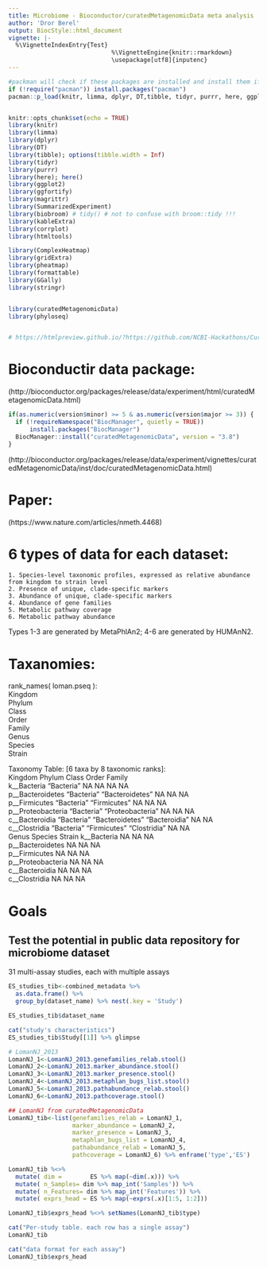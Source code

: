 ```yaml
---
title: Microbiome - Bioconductor/curatedMetagenomicData meta analysis
author: 'Dror Berel'
output: BiocStyle::html_document
vignette: |-
  %\VignetteIndexEntry{Test}
                             %\VignetteEngine{knitr::rmarkdown}
                             \usepackage[utf8]{inputenc}
---
```



```r

#packman will check if these packages are installed and install them if not.
if (!require("pacman")) install.packages("pacman")
pacman::p_load(knitr, limma, dplyr, DT,tibble, tidyr, purrr, here, ggplot2, ggfortify, magritter, SummarizedExperiment, biobroom, kableExtra, corrplot, htmltools, ComplexHeatmap, gridExtra, pheatmap, formattable, GGally, stringr, curatedMetagenomicData, phyloseq)


knitr::opts_chunk$set(echo = TRUE)
library(knitr)
library(limma)
library(dplyr)
library(DT)
library(tibble); options(tibble.width = Inf)
library(tidyr) 
library(purrr)
library(here); here()
library(ggplot2)
library(ggfortify)
library(magrittr)
library(SummarizedExperiment)
library(biobroom) # tidy() # not to confuse with broom::tidy !!!
library(kableExtra)
library(corrplot)
library(htmltools)

library(ComplexHeatmap)
library(gridExtra)
library(pheatmap)
library(formattable)
library(GGally)
library(stringr)


library(curatedMetagenomicData)
library(phyloseq)


# https://htmlpreview.github.io/?https://github.com/NCBI-Hackathons/Curated_Metagenomics/blob/master/curatedMetagenomicData_data_review.html

```



# Bioconductir data package:

(http://bioconductor.org/packages/release/data/experiment/html/curatedMetagenomicData.html)

```r
if(as.numeric(version$minor) >= 5 & as.numeric(version$major >= 3)) {
  if (!requireNamespace("BiocManager", quietly = TRUE))
      install.packages("BiocManager")
  BiocManager::install("curatedMetagenomicData", version = "3.8")
}
```

(http://bioconductor.org/packages/release/data/experiment/vignettes/curatedMetagenomicData/inst/doc/curatedMetagenomicData.html)


# Paper:
(https://www.nature.com/articles/nmeth.4468)



# 6 types of data for each dataset:  
    1. Species-level taxonomic profiles, expressed as relative abundance from kingdom to strain level  
    2. Presence of unique, clade-specific markers  
    3. Abundance of unique, clade-specific markers  
    4. Abundance of gene families  
    5. Metabolic pathway coverage  
    6. Metabolic pathway abundance  

Types 1-3 are generated by MetaPhlAn2; 4-6 are generated by HUMAnN2.  




# Taxanomies: 
rank_names( loman.pseq ):   
 Kingdom  
 Phylum  
 Class  
 Order  
 Family  
 Genus  
 Species  
 Strain  


 Taxonomy Table:     [6 taxa by 8 taxonomic ranks]:  
                   Kingdom    Phylum           Class         Order Family  
 k__Bacteria       "Bacteria" NA               NA            NA    NA      
 p__Bacteroidetes  "Bacteria" "Bacteroidetes"  NA            NA    NA    
 p__Firmicutes     "Bacteria" "Firmicutes"     NA            NA    NA    
 p__Proteobacteria "Bacteria" "Proteobacteria" NA            NA    NA    
 c__Bacteroidia    "Bacteria" "Bacteroidetes"  "Bacteroidia" NA    NA    
 c__Clostridia     "Bacteria" "Firmicutes"     "Clostridia"  NA    NA    
                   Genus Species Strain
 k__Bacteria       NA    NA      NA    
 p__Bacteroidetes  NA    NA      NA    
 p__Firmicutes     NA    NA      NA    
 p__Proteobacteria NA    NA      NA    
 c__Bacteroidia    NA    NA      NA    
 c__Clostridia     NA    NA      NA



# Goals 
## Test the potential in public data repository for microbiome dataset   

31 multi-assay studies, each with multiple assays
```r
ES_studies_tib<-combined_metadata %>%
  as.data.frame() %>% 
  group_by(dataset_name) %>% nest(.key = 'Study')

ES_studies_tib$dataset_name

cat("study's characteristics")
ES_studies_tib$Study[[1]] %>% glimpse

# LomanNJ_2013
LomanNJ_1<-LomanNJ_2013.genefamilies_relab.stool()
LomanNJ_2<-LomanNJ_2013.marker_abundance.stool()
LomanNJ_3<-LomanNJ_2013.marker_presence.stool()
LomanNJ_4<-LomanNJ_2013.metaphlan_bugs_list.stool()
LomanNJ_5<-LomanNJ_2013.pathabundance_relab.stool()
LomanNJ_6<-LomanNJ_2013.pathcoverage.stool()

## LomanNJ from curatedMetagenomicData
LomanNJ_tib<-list(genefamilies_relab = LomanNJ_1, 
                  marker_abundance = LomanNJ_2, 
                  marker_presence = LomanNJ_3, 
                  metaphlan_bugs_list = LomanNJ_4, 
                  pathabundance_relab = LomanNJ_5, 
                  pathcoverage = LomanNJ_6) %>% enframe('type','ES')

LomanNJ_tib %<>% 
  mutate( dim =        ES %>% map(~dim(.x))) %>% 
  mutate( n_Samples= dim %>% map_int('Samples')) %>% 
  mutate( n_Features= dim %>% map_int('Features')) %>% 
  mutate( exprs_head = ES %>% map(~exprs(.x)[1:5, 1:2]))

LomanNJ_tib$exprs_head %<>% setNames(LomanNJ_tib$type)

cat("Per-study table. each row has a single assay")
LomanNJ_tib

cat("data format for each assay")
LomanNJ_tib$exprs_head

```







```r


```



```r


```
